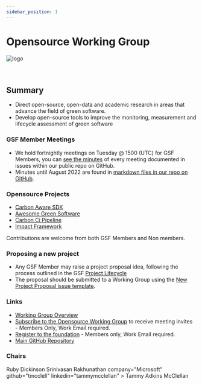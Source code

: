 ```yaml
---
sidebar_position: 1
---
```



# Opensource Working Group

<div class="intro-logo">
  <img src="/img/logo.svg" alt="logo" />
</div>
<br />
<br />

## Summary

- Direct open-source, open-data and academic research in areas that advance the field of green software.
- Develop open-source tools to improve the monitoring, measurement and lifecycle assessment of green software

### GSF Member Meetings

- We hold fortnightly meetings on Tuesday @ 1500 (UTC) for GSF Members, you can [see the minutes](https://github.com/Green-Software-Foundation/opensource-wg/issues) of every meeting documented in issues within our public repo on GitHub.
- Minutes until August 2022 are found in [markdown files in our repo on GitHub](https://github.com/Green-Software-Foundation/opensource-wg/tree/main/Agenda_Minutes).

### Opensource Projects

- [Carbon Aware SDK](https://greensoftwarefoundation.atlassian.net/wiki/spaces/~612dd45e45cd76006a84071a/pages/17137665/Opensource+Carbon+Aware+SDK)
- [Awesome Green Software](https://greensoftwarefoundation.atlassian.net/wiki/spaces/~612dd45e45cd76006a84071a/pages/16941060/Opensource+Awesome+Green+Software)
- [Carbon Ci Pipeline](https://greensoftwarefoundation.atlassian.net/wiki/spaces/~612dd45e45cd76006a84071a/pages/84508673/Opensource+Carbon-Ci)
- [Impact Framework](https://greensoftwarefoundation.atlassian.net/wiki/spaces/~612dd45e45cd76006a84071a/pages/17072136/Opensource+Impact+Framework)

Contributions are welcome from both GSF Members and Non members.  

### Proposing a new project

- Any GSF Member may raise a project proposal idea, following the process outlined in the GSF [Project Lifecycle](https://oc.greensoftware.foundation/project-lifecycle.html)
- The proposal should be submitted to a Working Group using the [New Project Proposal issue template](https://github.com/Green-Software-Foundation/oc/issues/new?assignees=tmcclell%2C+Sealjay%2C+seanmcilroy29&labels=project%2C+proposed&projects=&template=new-project-proposal.md&title=%5BProject%5D+Title+Of+Project).


### Links
- [Working Group Overview](https://greensoftwarefoundation.atlassian.net/wiki/spaces/~612dd45e45cd76006a84071a/pages/852049/Open+Source+Working+Group)
- [Subscribe to the Opensource Working Group](https://greensoftware.foundation/subscribe/) to receive meeting invites - Members Only, Work Email required.
- [Register to the foundation](https://greensoftware.foundation/onboarding/register) - Members only, Work Email required.
- [Main GitHub Repository](https://github.com/Green-Software-Foundation/opensource-wg)

### Chairs

<TeamMember>
  <TeamMember
    company="Avanade"
    github="rubydickinson19"
    linkedin="ruby-dickinson"
  >
    Ruby Dickinson
  </TeamMember>
  <TeamMember
    company="Microsoft"
    github="srini1978"
    linkedin="srinivasanrakhunathan"
  >
    Srinivasan Rakhunathan
  </TeamMember>
</TeamMember>
company="Microsoft"
    github="tmcclell"
    linkedin="tammymcclellan"
  >
    Tammy Adkins McClellan
